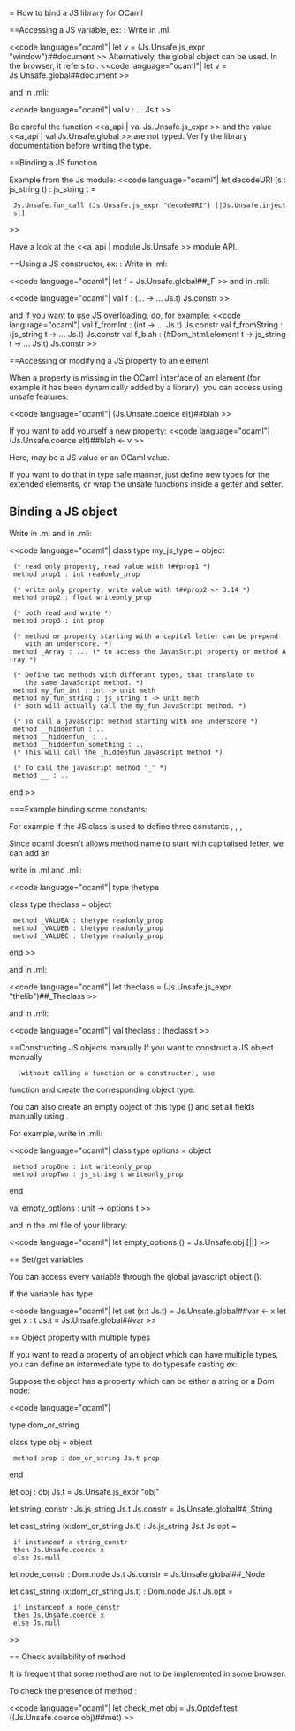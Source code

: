 = How to bind a JS library for OCaml

==Accessing a JS variable, ex: {{{document}}}:
Write in .ml:

<<code language="ocaml"|
let v = (Js.Unsafe.js_expr "window")##document
>>
Alternatively, the global object can be used. In the browser, it refers to {{{window}}}.
<<code language="ocaml"|
let v = Js.Unsafe.global##document
>>

and in .mli:

<<code language="ocaml"|
val v : ... Js.t
>>

Be careful the function <<a_api | val Js.Unsafe.js_expr >>
and the value <<a_api | val Js.Unsafe.global >> are not typed.
Verify the library documentation before writing the type.

==Binding a JS function

Example from the Js module:
<<code language="ocaml"|
let decodeURI (s : js_string t) : js_string t =
  Js.Unsafe.fun_call (Js.Unsafe.js_expr "decodeURI") [|Js.Unsafe.inject s|]
>>

Have a look at the <<a_api | module Js.Unsafe >> module API.

==Using a JS constructor, ex: {{{F}}}:
Write in .ml:

<<code language="ocaml"|
let f = Js.Unsafe.global##_F
>>
and in .mli:

<<code language="ocaml"|
val f : (... -> ... Js.t) Js.constr
>>

and if you want to use JS overloading, do, for example:
<<code language="ocaml"|
val f_fromInt : (int -> ... Js.t) Js.constr
val f_fromString : (js_string t -> ... Js.t) Js.constr
val f_blah : (#Dom_html.element t -> js_string t -> ... Js.t) Js.constr
>>

==Accessing or modifying a JS property to an element

When a property is missing in the OCaml interface of an element (for example
it has been dynamically added by a library), you can access using unsafe
features:

<<code language="ocaml"|
(Js.Unsafe.coerce elt)##blah
>>

If you want to add yourself a new property:
<<code language="ocaml"|
(Js.Unsafe.coerce elt)##blah <- v
>>

Here, {{{v}}} may be a JS value or an OCaml value.

If you want to do that in type safe manner, just define new types for the
extended elements, or wrap the unsafe functions inside a getter and setter.

== Binding a JS object ==

Write in .ml and in .mli:

<<code language="ocaml"|
class type my_js_type = object

  (* read only property, read value with t##prop1 *)
  method prop1 : int readonly_prop

  (* write only property, write value with t##prop2 <- 3.14 *)
  method prop2 : float writeonly_prop

  (* both read and write *)
  method prop3 : int prop

  (* method or property starting with a capital letter can be prepend
     with an underscore. *)
  method _Array : ... (* to access the JavasScript property or method Array *)

  (* Define two methods with differant types, that translate to
     the same JavaScript method. *)
  method my_fun_int : int -> unit meth
  method my_fun_string : js_string t -> unit meth
  (* Both will actually call the my_fun JavaScript method. *)

  (* To call a javascript method starting with one underscore *)
  method __hiddenfun : ..
  method __hiddenfun_ : ..
  method __hiddenfun_something : ..
  (* This will call the _hiddenfun Javascript method *)

  (* To call the javascript method '_' *)
  method __ : ..
end
>>

===Example binding some constants:

For example if the JS class is used to define three constants {{{thelib.Theclass.VALUEA}}}, {{{thelib.Theclass.VALUEB}}}, {{{thelib.Theclass.VALUEC}}},

Since ocaml doesn't allows method name to start with capitalised letter, we can add an {{{_}}}

write in .ml and .mli:

<<code language="ocaml"|
type thetype

class type theclass = object
  method _VALUEA : thetype readonly_prop
  method _VALUEB : thetype readonly_prop
  method _VALUEC : thetype readonly_prop
end
>>

and in .ml:

<<code language="ocaml"|
let theclass = (Js.Unsafe.js_expr "thelib")##_Theclass
>>

and in .mli:

<<code language="ocaml"|
val theclass : theclass t
>>

==Constructing JS objects manually
If you want to construct a JS object manually
   (without calling a function or a constructor), use
function {{{Js.Unsafe.obj}}}
and create the corresponding object type.

You can also create an empty object of this type ({{{Js.Unsafe.obj [||]}}})
and set all fields manually using {{{o##prop <- ...}}}.

For example, write in .mli:

<<code language="ocaml"|
class type options = object
  method propOne : int writeonly_prop
  method propTwo : js_string t writeonly_prop
end

val empty_options : unit -> options t
>>

and in the .ml file of your library:

<<code language="ocaml"|
let empty_options () = Js.Unsafe.obj [||]
>>

== Set/get variables

You can access every variable through the global javascript object ({{{window}}}):

If the variable {{{var}}} has type {{{t Js.t}}}

<<code language="ocaml"|
let set (x:t Js.t) = Js.Unsafe.global##var <- x
let get x : t Js.t = Js.Unsafe.global##var
>>

== Object property with multiple types

If you want to read a property of an object which can have multiple types, you can define an intermediate type to do typesafe casting ex:

Suppose the object {{{obj}}} has a property {{{prop}}} which can be either a string or a Dom node:

<<code language="ocaml"|

type dom_or_string

class type obj = object
  method prop : dom_or_string Js.t prop
end

let obj : obj Js.t = Js.Unsafe.js_expr "obj"

let string_constr : Js.js_string Js.t Js.constr = Js.Unsafe.global##_String

let cast_string (x:dom_or_string Js.t) : Js.js_string Js.t Js.opt =
  if instanceof x string_constr
  then Js.Unsafe.coerce x
  else Js.null

let node_constr : Dom.node Js.t Js.constr = Js.Unsafe.global##_Node

let cast_string (x:dom_or_string Js.t) : Dom.node Js.t Js.opt =
  if instanceof x node_constr
  then Js.Unsafe.coerce x
  else Js.null

>>

== Check availability of method

It is frequent that some method are not to be implemented in some browser.

To check the presence of method {{{met}}}:

<<code language="ocaml"|
let check_met obj = Js.Optdef.test ((Js.Unsafe.coerce obj)##met)
>>
